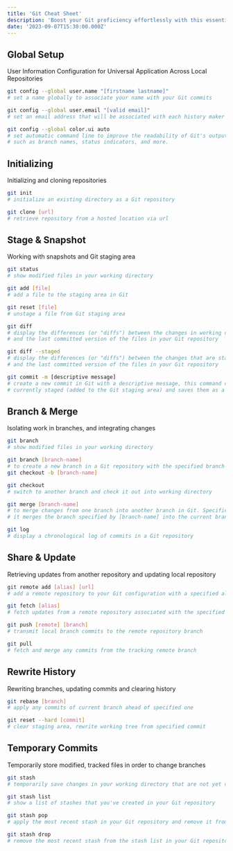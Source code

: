 ```yaml
---
title: 'Git Cheat Sheet'
description: 'Boost your Git proficiency effortlessly with this essential Git cheat sheet, designed to rescue you from command-related headaches.'
date: '2023-09-07T15:30:00.000Z'
---
```


## Global Setup
User Information Configuration for Universal Application Across Local Repositories

```bash
git config --global user.name "[firstname lastname]"
# set a name globally to associate your name with your Git commits
```

```bash
git config --global user.email "[valid email]"
# set an email address that will be associated with each history maker
```

```bash
git config --global color.ui auto
# set automatic command line to improve the readability of Git's output by color-coding different types of information,
# such as branch names, status indicators, and more.
```

## Initializing
Initializing and cloning repositories

```bash
git init
# initialize an existing directory as a Git repository
```

```bash
git clone [url]
# retrieve repository from a hosted location via url
```

## Stage & Snapshot
Working with snapshots and Git staging area

```bash
git status
# show modified files in your working directory
```

```bash
git add [file]
# add a file to the staging area in Git
```

```bash
git reset [file]
# unstage a file from Git staging area
```

```bash
git diff
# display the differences (or "diffs") between the changes in working directory
# and the last committed version of the files in your Git repository
```

```bash
git diff --staged
# display the differences (or "diffs") between the changes that are staged (added to the Git staging area)
# and the last committed version of the files in your Git repository
```

```bash
git commit -m [descriptive message]
# create a new commit in Git with a descriptive message, this command captures the changes that are
# currently staged (added to the Git staging area) and saves them as a new commit in the Git history
```

## Branch & Merge
Isolating work in branches, and integrating changes

```bash
git branch
# show modified files in your working directory
```

```bash
git branch [branch-name]
# to create a new branch in a Git repository with the specified branch-name, or alternatively
git checkout -b [branch-name]
```

```bash
git checkout
# switch to another branch and check it out into working directory
```

```bash
git merge [branch-name]
# to merge changes from one branch into another branch in Git. Specifically,
# it merges the branch specified by [branch-name] into the current branch
```

```bash
git log
# display a chronological log of commits in a Git repository
```

## Share & Update
Retrieving updates from another repository and updating local repository

```bash
git remote add [alias] [url]
# add a remote repository to your Git configuration with a specified alias
```

```bash
git fetch [alias]
# fetch updates from a remote repository associated with the specified alias without merging the changes into your local branches
```

```bash
git push [remote] [branch]
# transmit local branch commits to the remote repository branch
```

```bash
git pull
# fetch and merge any commits from the tracking remote branch
```

## Rewrite History
Rewriting branches, updating commits and clearing history

```bash
git rebase [branch]
# apply any commits of current branch ahead of specified one
```

```bash
git reset --hard [commit]
# clear staging area, rewrite working tree from specified commit
```

## Temporary Commits
Temporarily store modified, tracked files in order to change branches

```bash
git stash
# temporarily save changes in your working directory that are not yet committed but that you don't want to commit at the moment
```

```bash
git stash list
# show a list of stashes that you've created in your Git repository
```

```bash
git stash pop
# apply the most recent stash in your Git repository and remove it from the stash list
```

```bash
git stash drop
# remove the most recent stash from the stash list in your Git repository
```
